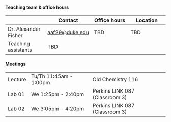 #### Teaching team & office hours

|   | Contact | Office hours | Location |
|------------------|------------------|------------------|------------------|
| Dr. Alexander Fisher | [aaf29\@duke.edu](aaf29@duke.edu) | TBD | TBD |
| Teaching assistants | TBD |  |  |

<!-- | TA2: TBD            |             |      |          | -->

<!-- | TA3: TBD             |                 |    |       | -->

#### Meetings

|         |                        |                                |
|---------|------------------------|--------------------------------|
| Lecture | Tu/Th 11:45am - 1:00pm | Old Chemistry 116              |
| Lab 01  | We 1:25pm - 2:40pm     | Perkins LINK 087 (Classroom 3) |
| Lab 02  | We 3:05pm - 4:20pm     | Perkins LINK 087 (Classroom 3) |
